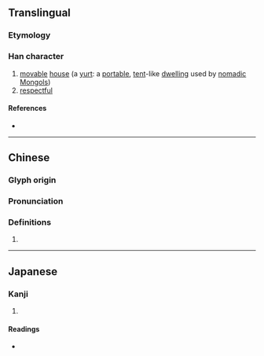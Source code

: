 {{character info}}
==Translingual==

===Etymology===
{{Han compound|广|異|c1=s|c2=p|ls=psc}}

===Han character===
{{Han char|rn=53|rad=广|as=12|sn=15|four=00281|canj=IWTC|ids=⿸广異}}

# [[movable]] [[house]] (a [[yurt]]: a [[portable]], [[tent]]-like [[dwelling]] used by [[nomad]]ic [[Mongol]]s)
# [[respectful]]

====References====
* {{Han ref|kx=0350.170|dkj=09478|dj=0661.190|hdz=20899.020|uh=5ED9|ud=24281|bh=E1BB|bd=57787}}

----

==Chinese==
{{zh-forms}}

===Glyph origin===
{{Han etym}}

===Pronunciation===
{{zh-pron
|m=yì
|c=ji6
|mc=y
|oc=y
|cat=
}}

===Definitions===
{{zh-hanzi}}

# {{rfdef|zh}}

----

==Japanese==

===Kanji===
{{ja-kanji|grade=|rs=广12}}

# {{rfdef|ja|sort=广12}}

====Readings====
* {{ja-readings|on=[[よく]] (yoku), [[よき]] (yoki), [[い]] (i)|kun=[[てんまく]] (temmaku), [[つつしむ]] (tsutsushimu), [[ひさし]] (hisashi)}}
